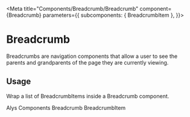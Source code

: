 

<Meta
  title="Components/Breadcrumb/Breadcrumb"
  component={Breadcrumb}
  parameters={{
    subcomponents: { BreadcrumbItem },
  }}></Meta>

# Breadcrumb

Breadcrumbs are navigation components that allow a user to see the parents and grandparents of the
page they are currently viewing.

## Usage

Wrap a list of BreadcrumbItems inside a Breadcrumb component.

<Preview>
  <Story name="Demo">
    <Breadcrumb>
      <BreadcrumbItem href="#">Alys</BreadcrumbItem>
      <BreadcrumbItem href="#">Components</BreadcrumbItem>
      <BreadcrumbItem href="#">Breadcrumb</BreadcrumbItem>
      <BreadcrumbItem href="#">BreadcrumbItem</BreadcrumbItem>
    </Breadcrumb>
  </Story>
</Preview>

<Props of={Breadcrumb} />

